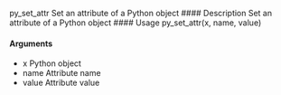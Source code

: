 
py_set_attr Set an attribute of a Python object
#### Description 
Set an attribute of a Python object
#### Usage
py_set_attr(x, name, value)

#### Arguments
* x Python object
* name Attribute name
* value Attribute value
